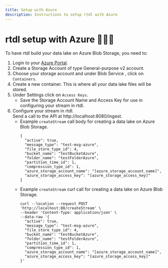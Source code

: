 ```yaml
---
title: Setup with Azure
description: Instructions to setup rtdl with Azure
---
```


# rtdl setup with Azure 🤷🏽‍♂️

To have rtdl build your data lake on Azure Blob Storage, you need to:
  1.  Login to your [Azure Portal](https://portal.azure.com/).
  2.  Create a Storage Account of type General-purpose v2 account.
  3.  Choose your storage account and under Blob Service , click on `Containers`.
  4.  Create a new container. This is where all your data lake files will be stored.
  5.  Under Settings click on `Access Keys`.
      * Save the Storage Account Name and Access Key for use in configuring your stream in rtdl.
  6.  Configure your stream in rtdl.  
      Send a call to the API at http://localhost:8080/ingest.
      * Example `createStream` call body for creating a data lake on Azure Blob Storage.  
        ```
        {
          "active": true,
          "message_type": "test-msg-azure",
          "file_store_type_id": 4,
          "bucket_name": "testBucketAzure",
          "folder_name": "testFolderAzure",
          "partition_time_id": 1,
          "compression_type_id": 1,
          "azure_storage_account_name": "[azure_storage_account_name]",
          "azure_storage_access_key": "[azure_storage_access_key]"
        }
        ```
      * Example `createStream` curl call for creating a data lake on Azure Blob Storage.  
        ```
        curl --location --request POST 'http://localhost:80/createStream' \
        --header 'Content-Type: application/json' \
        --data-raw '{
          "active": true,
          "message_type": "test-msg-azure",
          "file_store_type_id": 4,
          "bucket_name": "testBucketAzure",
          "folder_name": "testFolderAzure",
          "partition_time_id": 1,
          "compression_type_id": 1,
          "azure_storage_account_name": "[azure_storage_account_name]",
          "azure_storage_access_key": "[azure_storage_access_key]"
        }'
        ```
